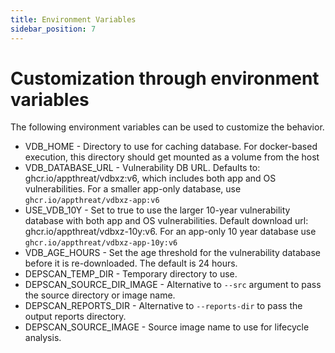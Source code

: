 ```yaml
---
title: Environment Variables
sidebar_position: 7
---
```

# Customization through environment variables

The following environment variables can be used to customize the behavior.

-   VDB_HOME - Directory to use for caching database. For docker-based execution, this directory should get mounted as a volume from the host
-   VDB_DATABASE_URL - Vulnerability DB URL. Defaults to: ghcr.io/appthreat/vdbxz:v6, which includes both app and OS vulnerabilities. For a smaller app-only database, use `ghcr.io/appthreat/vdbxz-app:v6`
-   USE_VDB_10Y - Set to true to use the larger 10-year vulnerability database with both app and OS vulnerabilities. Default download url: ghcr.io/appthreat/vdbxz-10y:v6. For an app-only 10 year database use `ghcr.io/appthreat/vdbxz-app-10y:v6`
-   VDB_AGE_HOURS - Set the age threshold for the vulnerability database before it is re-downloaded. The default is 24 hours.
-   DEPSCAN_TEMP_DIR - Temporary directory to use.
-   DEPSCAN_SOURCE_DIR_IMAGE - Alternative to `--src` argument to pass the source directory or image name.
-   DEPSCAN_REPORTS_DIR - Alternative to `--reports-dir` to pass the output reports directory.
-   DEPSCAN_SOURCE_IMAGE - Source image name to use for lifecycle analysis.
